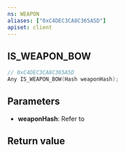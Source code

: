 ```yaml
---
ns: WEAPON
aliases: ["0xC4DEC3CA8C365A5D"]
apiset: client
---
```

## IS_WEAPON_BOW

```c
// 0xC4DEC3CA8C365A5D
Any IS_WEAPON_BOW(Hash weaponHash);
```


## Parameters
* **weaponHash**: Refer to <EmbeddedEnum name="eWeaponHash" />

## Return value
